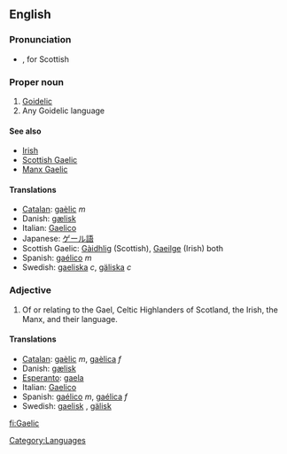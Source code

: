 {{see|gaèlic}}
==English==

===Pronunciation===
*{{IPA|/geɪlɪk/}}, {{IPA|/gælɪk/}} for Scottish

===Proper noun===
{{en-proper noun}}

# [[Goidelic]]
# Any Goidelic language

====See also====
*[[Irish]]
*[[Scottish Gaelic]]
*[[Manx Gaelic]]

====Translations====
{{rfc-trans}}
*[[Catalan]]: [[gaèlic]] ''m''
*Danish: [[gælisk]]
*Italian: [[Gaelico]]
*Japanese: [[ゲール語]]
*Scottish Gaelic: [[Gàidhlig]] (Scottish), [[Gaeilge]] (Irish) both {{f}}
*Spanish: [[gaélico]] ''m''
*Swedish: [[gaeliska]] ''c'', [[gäliska]] ''c''

===Adjective===
{{en-adj|-}}

# Of or relating to the Gael, Celtic Highlanders of Scotland, the Irish, the Manx, and their language.

====Translations====
*[[Catalan]]: [[gaèlic]] ''m'', [[gaèlica]] ''f''
*Danish: [[gælisk]]
*[[Esperanto]]: [[gaela]]
*Italian: [[Gaelico]]
*Spanish: [[gaélico]] ''m'', [[gaélica]] ''f''
*Swedish: [[gaelisk]] , [[gälisk]]

[[Category:Languages]]

[[fi:Gaelic]]